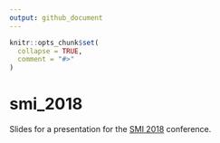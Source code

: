 ```yaml
---
output: github_document
---
```


<!-- README.md is generated from README.Rmd. Please edit that file -->

```r
knitr::opts_chunk$set(
  collapse = TRUE,
  comment = "#>"
)
```

# smi_2018

Slides for a presentation for the [SMI 2018](https://smi2018.netlify.com/) conference. 
